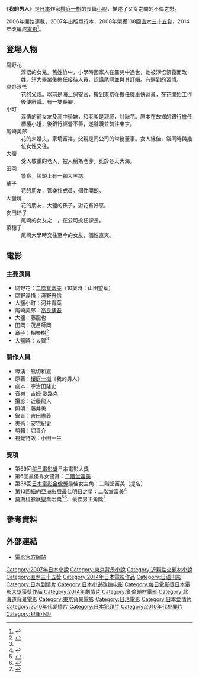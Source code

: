 {{Infobox Book<!-- See Wikipedia:WikiProject_Novels or Wikipedia:WikiProject_Books -->
|name          = 我的男人
|title_orig    = 
|image         = 
|caption       = 
|author        = [[櫻庭一樹|櫻庭一樹]]
|country       = {{JPN}}
|language      = [[日文|日文]]
|genre         = [[小说|小说]]
|publisher     = 
|release_date  = 2007年
|media_type    = 紙本（精裝、平裝）
|pages         = 
|isbn          = 
|wikisource = 
}}

《'''我的男人'''》是[[日本|日本]]作家[[櫻庭一樹|櫻庭一樹]]的長篇[[小說|小說]]，描述了父女之間的不倫之戀。

2006年開始連載，2007年出版單行本，2008年榮獲138回[[直木三十五賞|直木三十五賞]]，2014年改編成[[電影|電影]]<ref>{{cite web|url= http://www.filmbiz.asia/news/my-man-joins-moscow-competition|title= My Man joins Moscow competition|author= Kevin Ma|date= 20 May 2014|accessdate= 21 May 2014|work= [[Film_Business_Asia|Film Business Asia]]|deadurl= yes|archiveurl= https://web.archive.org/web/20140521182209/http://www.filmbiz.asia/news/my-man-joins-moscow-competition|archivedate= 2014年5月21日}}</ref>。

== 登場人物 ==
;腐野花
:淳悟的女兒。舊姓竹中，小學時因家人在震災中過世，她被淳悟領養而改姓。短大畢業後擔任接待人員，認識尾崎並與其訂婚。有遲到的習慣。
;腐野淳悟
:花的父親。以前是海上保安官，搬到東京後擔任機車快遞員，在花開始工作後便辭職。有一雙長腳。
;小町
:淳悟的前女友及高中學妹，和老爹是親戚，討厭花。原本在故鄉的銀行擔任櫃檯小姐，後銀行經營不善，遂辭職並前往東京。
;尾崎美郎
:花的未婚夫，家境富裕，父親是同公司的常務董事。女人緣佳，常同時與幾位女性交往。
;大鹽
:受人敬重的老人，被人稱為老爹。死於冬天大海。
;田岡
:警察，額頭上有一顆大黑痣。
;章子
:花的朋友，管樂社成員，個性開朗。
;大鹽曉
:花的朋友，大鹽的孫子，對花有好感。
;安田玲子
:尾崎的女友之一，在公司擔任課長。
;菜穗子
:尾崎大學時交往至今的女友，個性直爽。

== 電影 ==
{{Infobox Film
|顏色          = 
|片名          = 我的男人
|電影原名      = 
|圖像          = 
|圖像說明      = 
|導演          = 熊切和嘉
|監製          = 
|製片          = 
|編劇          = 
|劇本          = 宇治田隆史
|故事          = 
|原著          = [[櫻庭一樹|櫻庭一樹]]《我的男人》
|旁白          = 
|統籌          = 
|主演          = [[二階堂富美|二階堂富美]]<br />[[淺野忠信|淺野忠信]]
|副標題        = 
|片尾曲        = 
|配樂          = 吉姆·歐路克
|攝影          = 近藤龍人
|剪輯          = 堀善介
|製片商        = 「我的男人」製作委員會
|發行商        = {{flagicon|JPN}}[[日活|日活]]<br />{{flagicon|HKG}}安樂影片
|上映日期      = {{flagicon|JPN}}2014年6月14日<ref>{{cite web|url= http://www.allcinema.net/prog/show_c.php?num_c=347874|script-title= ja:私の男 (2013)|accessdate= 21 May 2014|work= allcinema|publisher= Stingray|language= ja|archive-date= 2017-09-12|archive-url= https://web.archive.org/web/20170912203546/http://www.allcinema.net/prog/show_c.php?num_c=347874|dead-url= no}}</ref><br />{{flagicon|TWN}}2014年10月25日<ref>{{cite web|url= http://www.kff.tw/home02.aspx?ID=$3000&IDK=2&EXEC=D&DATA=2376|title= 高雄電影節-影片片單|publisher= 高雄電影節|accessdate= 2015年3月14日|archive-date= 2016年4月15日|archive-url= https://web.archive.org/web/20160415190819/http://www.kff.tw/home02.aspx?ID=$3000&IDK=2&EXEC=D&DATA=2376|dead-url= no}}</ref>（高雄電影節）<br />{{flagicon|HKG}}2015年1月1日<ref>{{cite web|url= https://hk.movies.yahoo.net/movie/details/25602-%E9%A4%8A%E6%85%BE%E4%B9%8B%E6%81%A9|title= 養慾之恩|publisher= Yahoo電影|accessdate= 2015年3月14日|archive-date= 2015年4月2日|archive-url= https://web.archive.org/web/20150402232521/https://hk.movies.yahoo.net/movie/details/25602-%E9%A4%8A%E6%85%BE%E4%B9%8B%E6%81%A9|dead-url= no}}</ref>
|發行日期      = 
|片長          = 129分
|產地          = {{JPN}}
|語言          = 日語
|官方網站      = 
|預算          = 
|票房          = 
|前集          = 
|續集          = 
|中國大陸片名  = 
|香港片名      = 養慾之恩
|澳門片名      = 
|台灣片名      = 流冰禁戀
|新馬片名      = 
|sarft_id    = 
}}
=== 主要演員 ===
*腐野花：[[二階堂富美|二階堂富美]]（10歲時：山田望葉）
*腐野淳悟：[[淺野忠信|淺野忠信]]
*大鹽小町：河井青葉
*尾崎美郎：[[高良健吾|高良健吾]]
*大鹽：藤龍也
*田岡：茂呂師岡
*章子：相樂樹<ref name="cast">{{cite web|url=http://www.nikkatsu.com/news/201304/001516.html|title=禁断の愛を描く直木賞受賞作品、映画 『私の男』 キャスト発表！|publisher=日活|language=ja|accessdate=2014年6月26日|archive-date=2020年10月23日|archive-url=https://web.archive.org/web/20201023034108/https://www.nikkatsu.com/news/201304/001516.html|dead-url=no}}</ref>
*大鹽曉：[[太賀|太賀]]<ref name="cast"/>

=== 製作人員 ===
*導演：熊切和嘉
*原著：[[櫻庭一樹|櫻庭一樹]]《我的男人》
*劇本：宇治田隆史
*音樂：吉姆·歐路克
*攝影：近藤龍人
*照明：藤井勇
*錄音：吉田憲義
*美術：安宅紀史
*剪輯：堀善介
*視覺特效：小田一生

=== 獎項 ===
* 第69回[[每日電影獎|每日電影獎]]日本電影大獎
* 第6回{{link-ja|TAMA電影節|TAMA CINEMA FORUM}}最優秀女優賞：[[二階堂富美|二階堂富美]]
* 第38回[[日本電影金像獎|日本電影金像獎]]最佳女主角：二階堂富美（提名）
* 第13回[[紐約亞洲影展|紐約亞洲影展]]最佳明日之星：二階堂富美<ref>{{Cite web |url=http://www.cinematoday.jp/page/N0064531 |title=二階堂ふみをニューヨークで直撃　ニューヨーク・アジア映画祭でライジング・スター賞を受賞！ |access-date=2015-02-10 |archive-date=2016-03-04 |archive-url=https://web.archive.org/web/20160304093124/http://www.cinematoday.jp/page/N0064531 |dead-url=no }}</ref>
* [[莫斯科影展|莫斯科影展]]聖喬治獎<ref name="bangkokpost">{{cite web |url=http://www.bangkokpost.com/news/world/417946/japanese-movie-my-man-named-best-film-at-moscow-international-film-festival |title="My Man" named best film at Moscow |accessdate=1 July 2014 |work=Bangkok Post}}</ref><ref name="itar">{{cite web |url=http://en.itar-tass.com/non-political/738206 |title=Japanese film ‘My Man’ wins Moscow Film Festival’s main prize |accessdate=1 July 2014 |work=Itar |archive-date=2014-10-21 |archive-url=https://web.archive.org/web/20141021184900/http://en.itar-tass.com/non-political/738206 |dead-url=no }}</ref>、最佳男主角獎<ref name="MIFF36">{{cite web |url=http://36.moscowfilmfestival.ru/miff36/eng/news/?id=520 |title=36 MIFF Prizes |accessdate=3 July 2014 |work=MIFF |archive-url=https://web.archive.org/web/20140714162701/http://36.moscowfilmfestival.ru/miff36/eng/news/?id=520 |archive-date=2014-07-14 |dead-url=yes }}</ref>

==參考資料==
{{Reflist}}

== 外部連結 ==
*[http://watashi-no-otoko.com/ 電影官方網站] {{Wayback|url=http://watashi-no-otoko.com/ |date=20170425001923 }}{{ja}}

{{每日電影獎日本電影大獎}}

{{DEFAULTSORT:Watashi no otoko}}
[[Category:2007年日本小說|Category:2007年日本小說]]
[[Category:東京背景小說|Category:東京背景小說]]
[[Category:近親性交題材小說|Category:近親性交題材小說]]
[[Category:直木三十五獎|Category:直木三十五獎]]

[[Category:2014年日本電影作品|Category:2014年日本電影作品]]
[[Category:日语电影|Category:日语电影]]
[[Category:日本剧情片|Category:日本剧情片]]
[[Category:日本小说改编电影|Category:日本小说改编电影]]
[[Category:每日電影獎日本電影大獎獲獎作品|Category:每日電影獎日本電影大獎獲獎作品]]
[[Category:2014年劇情片|Category:2014年劇情片]]
[[Category:亂倫題材電影|Category:亂倫題材電影]]
[[Category:北海道背景電影|Category:北海道背景電影]]
[[Category:東京背景電影|Category:東京背景電影]]
[[Category:日活電影|Category:日活電影]]
[[Category:日本爱情片|Category:日本爱情片]]
[[Category:2010年代爱情片|Category:2010年代爱情片]]
[[Category:日本犯罪片|Category:日本犯罪片]]
[[Category:2010年代犯罪片|Category:2010年代犯罪片]]
[[Category:犯罪小說|Category:犯罪小說]]